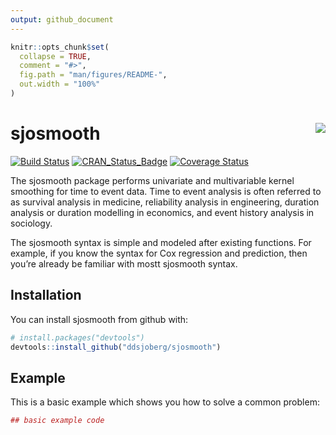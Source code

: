 ```yaml
---
output: github_document
---
```


<!-- README.md is generated from README.Rmd. Please edit that file -->

```r
knitr::opts_chunk$set(
  collapse = TRUE,
  comment = "#>",
  fig.path = "man/figures/README-",
  out.width = "100%"
)
```

# sjosmooth <img src="man/figures/logo-small.png" align="right" />

<!-- 
[![Build Status](https://travis-ci.org/ddsjoberg/sjosmooth.svg?branch=master)](https://travis-ci.org/ddsjoberg/sjosmooth)
[![CRAN_Status_Badge](http://www.r-pkg.org/badges/version/sjosmooth)](https://cran.r-project.org/package=sjosmooth)
[![packageversion](https://img.shields.io/badge/Package%20version-0.1.0-orange.svg?style=flat-square)](commits/master)
[![Coverage Status](https://img.shields.io/codecov/c/github/ddsjoberg/sjosmooth/master.svg)](https://codecov.io/github/ddsjoberg/sjosmooth?branch=master)
--> 
[![Build Status](https://travis-ci.org/ddsjoberg/sjosmooth.svg?branch=master)](https://travis-ci.org/ddsjoberg/sjosmooth)
[![CRAN_Status_Badge](http://www.r-pkg.org/badges/version/sjosmooth)](https://cran.r-project.org/package=sjosmooth)
[![Coverage Status](https://img.shields.io/codecov/c/github/ddsjoberg/sjosmooth/master.svg)](https://codecov.io/github/ddsjoberg/sjosmooth?branch=master)

The sjosmooth package performs univariate and multivariable kernel smoothing for time to event data.  Time to event analysis is often referred to as survival analysis in medicine, reliability analysis in engineering, duration analysis or duration modelling in economics, and event history analysis in sociology.  

The sjosmooth syntax is simple and modeled after existing functions. For example, if you know the syntax for Cox regression and prediction, then you're already be familiar with mostt sjosmooth syntax.  

## Installation

You can install sjosmooth from github with:

```r
# install.packages("devtools")
devtools::install_github("ddsjoberg/sjosmooth")
```

## Example

This is a basic example which shows you how to solve a common problem:

```r
## basic example code
```
